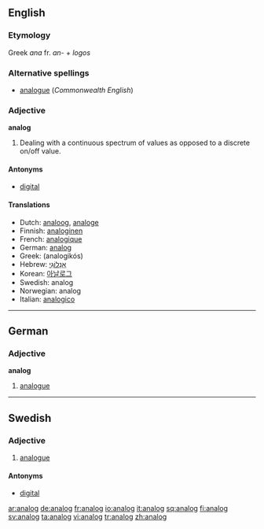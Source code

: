 ==English==

===Etymology===
Greek ''ana'' fr. ''an-'' + ''logos''

===Alternative spellings===
* [[analogue]] (''Commonwealth English'')

===Adjective===
'''analog'''

# {{context|chiefly|US}} Dealing with a continuous spectrum of values as opposed to a discrete on/off value.

====Antonyms====
*[[digital]]

====Translations====
*Dutch: [[analoog]], [[analoge]]
*Finnish: [[analoginen]]
*French: [[analogique]]
*German: [[analog]]
*Greek: {{t|el|αναλογικός|m|}} (analogikós)
*Hebrew: [[אָנָלוֹגִי]] {{m}}
*Korean: [[아날로그]]
*Swedish: analog
*Norwegian: analog
*Italian: [[analogico]]

----

==German==

===Adjective===
'''analog'''

# [[analogue]]

----

==Swedish==

===Adjective===
{{sv-adj-abs}}

# [[analogue]]

====Antonyms====
* [[digital]]

[[ar:analog]]
[[de:analog]]
[[fr:analog]]
[[io:analog]]
[[it:analog]]
[[sq:analog]]
[[fi:analog]]
[[sv:analog]]
[[ta:analog]]
[[vi:analog]]
[[tr:analog]]
[[zh:analog]]